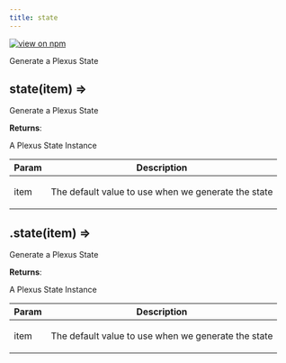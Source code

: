 ```yaml
---
title: state
---
```


[![view on npm](http://img.shields.io/npm/v/@plexusjs/core.svg)](https://www.npmjs.org/package/@plexusjs/core)

Generate a Plexus State

<a name='state'></a>

## state(item) ⇒

<p>Generate a Plexus State</p>

**Returns**: <p>A Plexus State Instance</p>

| Param | Description                                                |
| ----- | ---------------------------------------------------------- |
| item  | <p>The default value to use when we generate the state</p> |

<a name='Plugin+state'></a>

## .state(item) ⇒

<p>Generate a Plexus State</p>

**Returns**: <p>A Plexus State Instance</p>

| Param | Description                                                |
| ----- | ---------------------------------------------------------- |
| item  | <p>The default value to use when we generate the state</p> |
